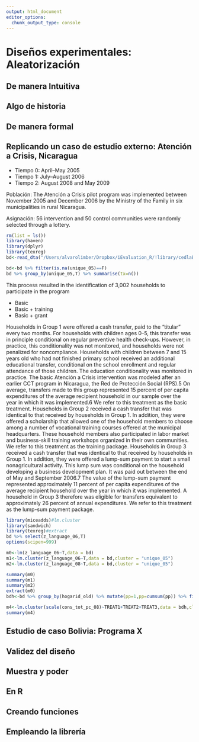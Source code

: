 ```yaml
---
output: html_document
editor_options: 
  chunk_output_type: console
---
```

# Diseños experimentales: Aleatorización

## De manera Intuitiva
## Algo de historia
## De manera formal
## Replicando un caso de estudio externo: Atención a Crisis, Nicaragua

  + Tiempo 0: April–May 2005
  + Tiempo 1: July–August 2006
  + Tiempo 2: August 2008 and May 2009
  
Población: The Atención a Crisis pilot program was implemented between November 2005 and December 2006 by the Ministry of the Family in six municipalities in rural Nicaragua.

Asignación: 56 intervention and 50 control communities were randomly selected through a lottery.

```r
rm(list = ls())
library(haven)
library(dplyr)
library(texreg)
bd<-read_dta("/Users/alvarolimber/Dropbox/iEvaluation_R/!library/cedlaBasico/Parte-Practica/Asignacion-Aleatoria/Macours-et-al.dta")

bd<-bd %>% filter(is.na(unique_05)==F)
bd %>% group_by(unique_05,T) %>% summarise(tx=n())
```

This process resulted in the identification
of 3,002 households to participate in the program

  + Basic
  + Basic + training 
  + Basic + grant
  
Households in Group 1 were offered a cash transfer, paid to the “titular” every
two months. For households with children ages 0–5, this transfer was in principle
conditional on regular preventive health check-ups. However, in practice, this conditionality
was not monitored, and households were not penalized for noncompliance.
Households with children between 7 and 15 years old who had not finished primary
school received an additional educational transfer, conditional on the school enrollment
and regular attendance of those children. The education conditionality was
monitored in practice. The basic Atención a Crisis intervention was modeled after
an earlier CCT program in Nicaragua, the Red de Protección Social (RPS).5 On
average, transfers made to this group represented 15 percent of per capita expenditures
of the average recipient household in our sample over the year in which it was
implemented.6 We refer to this treatment as the basic treatment.
Households in Group 2 received a cash transfer that was identical to that received
by households in Group 1. In addition, they were offered a scholarship that allowed
one of the household members to choose among a number of vocational training
courses offered at the municipal headquarters. These household members also participated
in labor market and business-skill training workshops organized in their
own communities. We refer to this treatment as the training package.
Households in Group 3 received a cash transfer that was identical to that received
by households in Group 1. In addition, they were offered a lump-sum payment to
start a small nonagricultural activity. This lump sum was conditional on the household
developing a business development plan. It was paid out between the end of
May and September 2006.7 The value of the lump-sum payment represented approximately
11 percent of per capita expenditures of the average recipient household
over the year in which it was implemented. A household in Group 3 therefore was
eligible for transfers equivalent to approximately 26 percent of annual expenditures.
We refer to this treatment as the lump-sum payment package.  

```r
library(miceadds)#lm.cluster
library(sandwich)
library(texreg)#extract
bd %>% select(z_language_06,T)
options(scipen=999)

m0<-lm(z_language_06~T,data = bd)
m1<-lm.cluster(z_language_06~T,data = bd,cluster = "unique_05")
m2<-lm.cluster(z_language_08~T,data = bd,cluster = "unique_05")

summary(m0)
summary(m1)
summary(m2)
extract(m0)
bdh<-bd %>% group_by(hogarid_old) %>% mutate(pp=1,pp=cumsum(pp)) %>% filter(pp==1)

m4<-lm.cluster(scale(cons_tot_pc_08)~TREAT1+TREAT2+TREAT3,data = bdh,cluster = "unique_05")
summary(m4)
```

## Estudio de caso Bolivia: Programa X

## Validez del diseño
## Muestra y poder
## En R
## Creando funciones
## Empleando la librería 